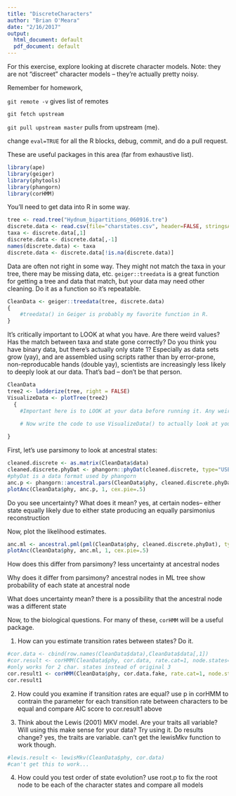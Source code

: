 ```yaml
---
title: "DiscreteCharacters"
author: "Brian O'Meara"
date: "2/16/2017"
output:
  html_document: default
  pdf_document: default
---
```


For this exercise, explore looking at discrete character models. Note: they are not "discreet" character models -- they're actually pretty noisy.

Remember for homework, 

`git remote -v` gives list of remotes

`git fetch upstream`

`git pull upstream master` pulls from upstream (me).

change `eval=TRUE` for all the R blocks, debug, commit, and do a pull request.

These are useful packages in this area (far from exhaustive list).

```r
library(ape)
library(geiger)
library(phytools)
library(phangorn)
library(corHMM)
```

You'll need to get data into R in some way. 

```r
tree <- read.tree("Hydnum_bipartitions_060916.tre")
discrete.data <- read.csv(file="charstates.csv", header=FALSE, stringsAsFactors=FALSE) #death to factors.
taxa <- discrete.data[,1]
discrete.data <- discrete.data[,-1]
names(discrete.data) <- taxa
discrete.data <- discrete.data[!is.na(discrete.data)]
```

Data are often not right in some way. They might not match the taxa in your tree, there may be missing data, etc. `geiger::treedata` is a great function for getting a tree and data that match, but your data may need other cleaning. Do it as a function so it's repeatable.

```r
CleanData <- geiger::treedata(tree, discrete.data) 
{
	#treedata() in Geiger is probably my favorite function in R.
}

```

It's critically important to LOOK at what you have. Are there weird values? Has the match between taxa and state gone correctly? Do you think you have binary data, but there's actually only state 1? Especially as data sets grow (yay), and are assembled using scripts rather than by error-prone, non-reproducable hands (double yay), scientists are increasingly less likely to deeply look at our data. That's bad -- don't be that person.

```r
CleanData
tree2 <- ladderize(tree, right = FALSE)
VisualizeData <- plotTree(tree2) 
  {
	#Important here is to LOOK at your data before running it. Any weird values? Does it all make sense? What about your tree? Polytomies?
    
    # Now write the code to use VisualizeData() to actually look at your data

}
```

First, let's use parsimony to look at ancestral states:

```r
cleaned.discrete <- as.matrix(CleanData$data)
cleaned.discrete.phyDat <- phangorn::phyDat(cleaned.discrete, type="USER", levels=c("0","1","2")) 
#phyDat is a data format used by phangorn
anc.p <- phangorn::ancestral.pars(CleanData$phy, cleaned.discrete.phyDat)
plotAnc(CleanData$phy, anc.p, 1, cex.pie=.5)
```

Do you see uncertainty? What does it mean?
yes, at certain nodes-- either state equally likely due to either state producing an equally parsimonius reconstruction

Now, plot the likelihood estimates. 

```r
anc.ml <- ancestral.pml(pml(CleanData$phy, cleaned.discrete.phyDat), type="ml")
plotAnc(CleanData$phy, anc.ml, 1, cex.pie=.5)
```

How does this differ from parsimony? 
less uncertainty at ancestral nodes

Why does it differ from parsimony?
ancestral nodes in ML tree show probability of each state at ancestral node

What does uncertainty mean?
there is a possibility that the ancestral node was a different state

Now, to the biological questions. For many of these, `corHMM` will be a useful package.

1. How can you estimate transition rates between states? Do it.
```r
#cor.data <- cbind(row.names(CleanData$data),CleanData$data[,1])
#cor.result <- corHMM(CleanData$phy, cor.data, rate.cat=1, node.states=c("joint"))
#only works for 2 char. states instead of original 3
cor.result1 <- corHMM(CleanData$phy, cor.data.fake, rate.cat=1, node.states=c("joint"))
cor.result1
```

2. How could you examine if transition rates are equal?
use p in corHMM to contrain the parameter for each transition rate between characters to be equal and compare AIC score to cor.result1 above

3. Think about the Lewis (2001) MKV model. Are your traits all variable? Will using this make sense for your data? Try using it. Do results change?
yes, the traits are variable. can't get the lewisMkv function to work though.
```r
#lewis.result <- lewisMkv(CleanData$phy, cor.data)
#can't get this to work...
```

4. How could you test order of state evolution?
use root.p to fix the root node to be each of the character states and compare all models